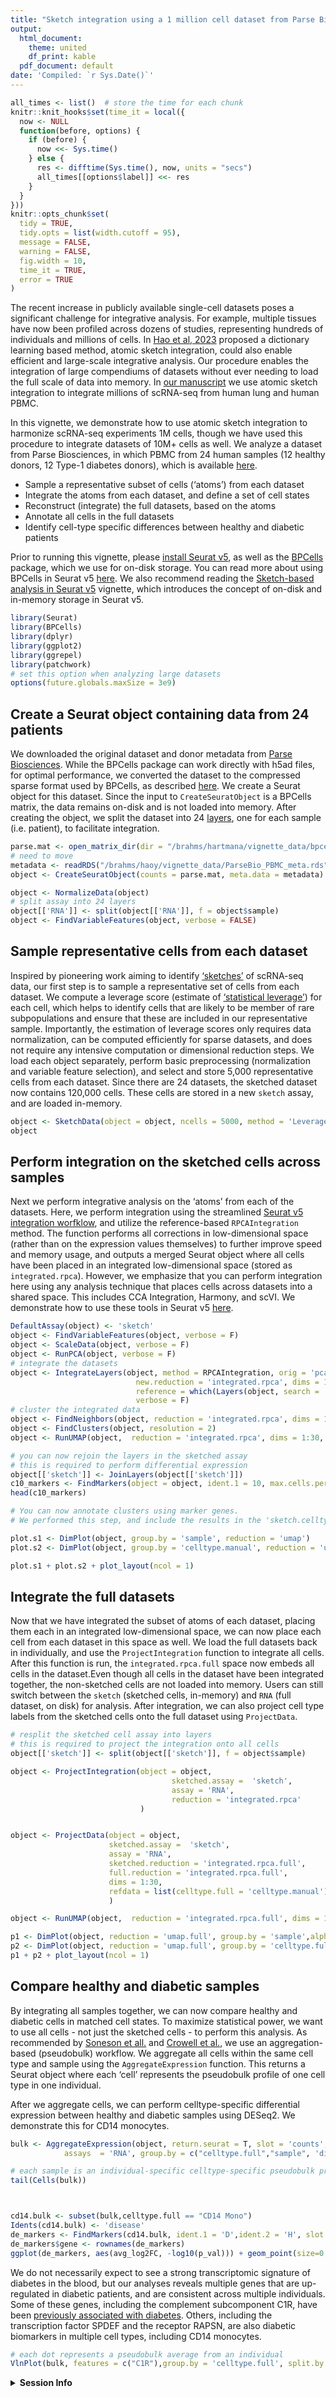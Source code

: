 ```yaml
---
title: "Sketch integration using a 1 million cell dataset from Parse Biosciences"
output:
  html_document:
    theme: united
    df_print: kable
  pdf_document: default
date: 'Compiled: `r Sys.Date()`'
---
```


```r
all_times <- list()  # store the time for each chunk
knitr::knit_hooks$set(time_it = local({
  now <- NULL
  function(before, options) {
    if (before) {
      now <<- Sys.time()
    } else {
      res <- difftime(Sys.time(), now, units = "secs")
      all_times[[options$label]] <<- res
    }
  }
}))
knitr::opts_chunk$set(
  tidy = TRUE,
  tidy.opts = list(width.cutoff = 95),
  message = FALSE,
  warning = FALSE,
  fig.width = 10,
  time_it = TRUE,
  error = TRUE
)
```

The recent increase in publicly available single-cell datasets poses a significant challenge for integrative analysis. For example, multiple tissues have now been profiled across dozens of studies, representing hundreds of individuals and millions of cells. In [Hao et al, 2023](https://www.nature.com/articles/s41587-023-01767-y) proposed a dictionary learning based method, atomic sketch integration, could also enable efficient and large-scale integrative analysis. Our procedure enables the integration of large compendiums of datasets without ever needing to load the full scale of data into memory. In [our manuscript](https://www.nature.com/articles/s41587-023-01767-y) we use atomic sketch integration to integrate millions of scRNA-seq from human lung and human PBMC.
 
In this vignette, we demonstrate how to use atomic sketch integration to harmonize scRNA-seq experiments 1M cells, though we have used this procedure to integrate datasets of 10M+ cells as well. We analyze a dataset from Parse Biosciences, in which PBMC from 24 human samples (12 healthy donors, 12 Type-1 diabetes donors), which is available [here](https://cdn.parsebiosciences.com/1M_PBMC_T1D_Parse.zip).

* Sample a representative subset of cells ('atoms') from each dataset
* Integrate the atoms from each dataset, and define a set of cell states
* Reconstruct (integrate) the full datasets, based on the atoms
* Annotate all cells in the full datasets
* Identify cell-type specific differences between healthy and diabetic patients

Prior to running this vignette, please [install Seurat v5](install.html), as well as the [BPCells](https://github.com/bnprks/BPCells) package, which we use for on-disk storage. You can read more about using BPCells in Seurat v5 [here](seurat5_bpcells_interaction_vignette.html). We also recommend reading the [Sketch-based analysis in Seurat v5](seurat5_sketch_analysis.html) vignette, which introduces the concept of on-disk and in-memory storage in Seurat v5.
```r
library(Seurat)
library(BPCells)
library(dplyr)
library(ggplot2)
library(ggrepel)
library(patchwork)
# set this option when analyzing large datasets
options(future.globals.maxSize = 3e9)
```
## Create a Seurat object containing data from 24 patients
We downloaded the original dataset and donor metadata from [Parse Biosciences](https://cdn.parsebiosciences.com/1M_PBMC_T1D_Parse.zip). While the BPCells package can work directly with h5ad files, for optimal performance, we converted the dataset to the compressed sparse format used by BPCells, as described [here](seurat5_bpcells_interaction_vignette.html).
We create a Seurat object for this dataset. Since the input to `CreateSeuratObject` is a BPCells matrix, the data remains on-disk and is not loaded into memory. After creating the object, we split the dataset into 24 [layers](seurat5_essential_commands.html), one for each sample (i.e. patient), to facilitate integration.
```r
parse.mat <- open_matrix_dir(dir = "/brahms/hartmana/vignette_data/bpcells/parse_1m_pbmc")
# need to move
metadata <- readRDS("/brahms/haoy/vignette_data/ParseBio_PBMC_meta.rds")
object <- CreateSeuratObject(counts = parse.mat, meta.data = metadata)

object <- NormalizeData(object)
# split assay into 24 layers
object[['RNA']] <- split(object[['RNA']], f = object$sample)
object <- FindVariableFeatures(object, verbose = FALSE)
```
## Sample representative cells from each dataset
Inspired by pioneering work aiming to identify ['sketches'](https://www.sciencedirect.com/science/article/pii/S2405471219301528) of scRNA-seq data, our first step is to sample a representative set of cells from each dataset. We compute a leverage score (estimate of ['statistical leverage'](https://arxiv.org/abs/1109.3843)) for each cell, which helps to identify cells that are likely to be member of rare subpopulations and ensure that these are included in our representative sample. Importantly, the estimation of leverage scores only requires data normalization, can be computed efficiently for sparse datasets, and does not require any intensive computation or dimensional reduction steps.
We load each object separately, perform basic preprocessing (normalization and variable feature selection), and select and store 5,000 representative cells from each dataset. Since there are 24 datasets, the sketched dataset now contains 120,000 cells. These cells are stored in a new `sketch` assay, and are loaded in-memory.
```r
object <- SketchData(object = object, ncells = 5000, method = 'LeverageScore', sketched.assay = 'sketch')
object
```

## Perform integration on the sketched cells across samples
Next we perform integrative analysis on the 'atoms' from each of the datasets. Here, we perform integration using the streamlined [Seurat v5 integration worfklow](seurat5_integration.html), and utilize the reference-based `RPCAIntegration` method. The function performs all corrections in low-dimensional space (rather than on the expression values themselves) to further improve speed and memory usage, and outputs a merged Seurat object where all cells have been placed in an integrated low-dimensional space (stored as `integrated.rpca`). 
However, we emphasize that you can perform integration here using any analysis technique that places cells across datasets into a shared space. This includes CCA Integration, Harmony, and scVI. We demonstrate how to use these tools in Seurat v5 [here](seurat5_integration.html).
```r
DefaultAssay(object) <- 'sketch'
object <- FindVariableFeatures(object, verbose = F)
object <- ScaleData(object, verbose = F)
object <- RunPCA(object, verbose = F)
# integrate the datasets
object <- IntegrateLayers(object, method = RPCAIntegration, orig = 'pca',
                            new.reduction = 'integrated.rpca', dims = 1:30, k.anchor = 20,
                            reference = which(Layers(object, search = 'data') %in% c( 'data.H_3060')), 
                            verbose = F)
# cluster the integrated data
object <- FindNeighbors(object, reduction = 'integrated.rpca', dims = 1:30)
object <- FindClusters(object, resolution = 2)
object <- RunUMAP(object,  reduction = 'integrated.rpca', dims = 1:30, return.model = T, verbose = F)
```

```r
# you can now rejoin the layers in the sketched assay
# this is required to perform differential expression
object[['sketch']] <- JoinLayers(object[['sketch']])
c10_markers <- FindMarkers(object = object, ident.1 = 10, max.cells.per.ident = 500, only.pos = TRUE)
head(c10_markers)

# You can now annotate clusters using marker genes. 
# We performed this step, and include the results in the 'sketch.celltype' metadata column

plot.s1 <- DimPlot(object, group.by = 'sample', reduction = 'umap')
plot.s2 <- DimPlot(object, group.by = 'celltype.manual', reduction = 'umap')
```

```r
plot.s1 + plot.s2 + plot_layout(ncol = 1)
```

## Integrate the full datasets
Now that we have integrated the subset of atoms of each dataset, placing them each in an integrated low-dimensional space, we can now place each cell from each dataset in this space as well. We load the full datasets back in individually, and use the `ProjectIntegration` function to integrate all cells. After this function is run, the `integrated.rpca.full` space now embeds all cells in the dataset.Even though all cells in the dataset have been integrated together, the non-sketched cells are not loaded into memory. Users can still switch between the `sketch` (sketched cells, in-memory) and `RNA` (full dataset, on disk) for analysis. After integration, we can also project cell type labels from the sketched cells onto the full dataset using `ProjectData`.

```r
# resplit the sketched cell assay into layers
# this is required to project the integration onto all cells
object[['sketch']] <- split(object[['sketch']], f = object$sample)

object <- ProjectIntegration(object = object,
                                    sketched.assay =  'sketch',
                                    assay = 'RNA',
                                    reduction = 'integrated.rpca'
                             )


object <- ProjectData(object = object,
                      sketched.assay =  'sketch',
                      assay = 'RNA',
                      sketched.reduction = 'integrated.rpca.full',
                      full.reduction = 'integrated.rpca.full',
                      dims = 1:30,
                      refdata = list(celltype.full = 'celltype.manual')
                      )

```

```r
object <- RunUMAP(object,  reduction = 'integrated.rpca.full', dims = 1:30 , reduction.name = 'umap.full', reduction.key = 'UMAP_full_')
```

```r
p1 <- DimPlot(object, reduction = 'umap.full', group.by = 'sample',alpha = 0.1)
p2 <- DimPlot(object, reduction = 'umap.full', group.by = 'celltype.full', alpha = 0.1)
p1 + p2 + plot_layout(ncol = 1)
```

## Compare healthy and diabetic samples

By integrating all samples together, we can now compare healthy and diabetic cells in matched cell states. To maximize statistical power, we want to use all cells - not just the sketched cells - to perform this analysis. As recommended by [Soneson et all.](https://www.nature.com/articles/nmeth.4612) and [Crowell et al.](https://www.nature.com/articles/s41467-020-19894-4), we use an aggregation-based (pseudobulk) workflow. We aggregate all cells within the same cell type and sample using the `AggregateExpression` function. This returns a Seurat object where each 'cell' represents the pseudobulk profile of one cell type in one individual.

After we aggregate cells, we can perform celltype-specific differential expression between healthy and diabetic samples using DESeq2. We demonstrate this for CD14 monocytes.

```r
bulk <- AggregateExpression(object, return.seurat = T, slot = 'counts',
            assays  = 'RNA', group.by = c("celltype.full","sample", 'disease'))
```
```r
# each sample is an individual-specific celltype-specific pseudobulk profile
tail(Cells(bulk))



cd14.bulk <- subset(bulk,celltype.full == "CD14 Mono")
Idents(cd14.bulk) <- 'disease'
de_markers <- FindMarkers(cd14.bulk, ident.1 = 'D',ident.2 = 'H', slot = 'counts', test.use = 'DESeq2', verbose = F )
de_markers$gene <- rownames(de_markers)    
ggplot(de_markers, aes(avg_log2FC, -log10(p_val))) + geom_point(size=0.5, alpha=0.5)   + theme_bw() + ylab("-log10(unadjusted p-value)")+geom_text_repel(aes(label = ifelse(p_val_adj<0.01, gene, "")),colour = 'red', size = 3)

```

We do not necessarily expect to see a strong transcriptomic signature of diabetes in the blood, but our analyses reveals multiple genes that are up-regulated in diabetic patients, and are consistent across multiple individuals. Some of these genes, including the complement subcomponent C1R, have been [previously associated with diabetes](https://www.ncbi.nlm.nih.gov/pmc/articles/PMC6927818/). Others, including the transcription factor SPDEF and the receptor RAPSN, are also diabetic biomarkers in multiple cell types, including CD14 monocytes.

```r
# each dot represents a pseudobulk average from an individual
VlnPlot(bulk, features = c("C1R"),group.by = 'celltype.full', split.by = 'disease', cols = c('#377eb8','#e41a1c'))


```


<details>
  <summary>**Session Info**</summary>
```r
sessionInfo()
```
</details>
